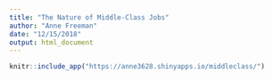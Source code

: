 ```yaml
---
title: "The Nature of Middle-Class Jobs"
author: "Anne Freeman"
date: "12/15/2018"
output: html_document
---
```


```r

knitr::include_app("https://anne3628.shinyapps.io/middleclass/")

```